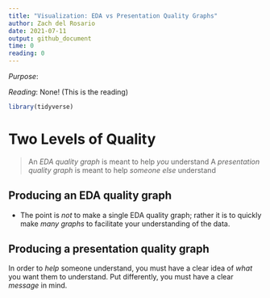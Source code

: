 ```yaml
---
title: "Visualization: EDA vs Presentation Quality Graphs"
author: Zach del Rosario
date: 2021-07-11
output: github_document
time: 0
reading: 0
---
```


*Purpose*: 

*Reading*: None! (This is the reading)

```r
library(tidyverse)
```

# Two Levels of Quality
<!-- -------------------------------------------------- -->

> An *EDA quality graph* is meant to help *you* understand
> A *presentation quality graph* is meant to help *someone else* understand

## Producing an EDA quality graph
<!-- -------------------------------------------------- -->

- The point is *not* to make a single EDA quality graph; rather it is to quickly make *many graphs* to facilitate your understanding of the data.

## Producing a presentation quality graph
<!-- -------------------------------------------------- -->

In order to *help* someone understand, you must have a clear idea of *what* you want them to understand. Put differently, you must have a clear *message* in mind.

